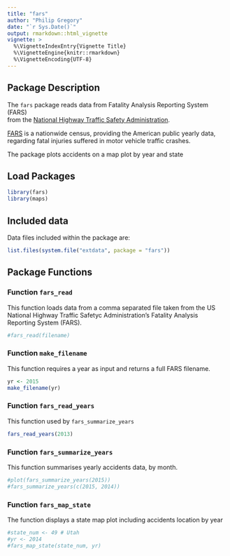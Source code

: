 ```yaml
---
title: "fars"
author: "Philip Gregory"
date: "`r Sys.Date()`"
output: rmarkdown::html_vignette
vignette: >
  %\VignetteIndexEntry{Vignette Title}
  %\VignetteEngine{knitr::rmarkdown}
  %\VignetteEncoding{UTF-8}
---
```


## Package Description 

The `fars` package reads data from Fatality Analysis Reporting System (FARS)  
from the [National Highway Traffic Safety 
Administration](https://www.nhtsa.gov/research-data/fatality-analysis-reporting-system-fars).

[FARS](https://en.wikipedia.org/wiki/Fatality_Analysis_Reporting_System) is a
nationwide census, providing the American public yearly data, regarding fatal
injuries suffered in motor vehicle traffic crashes.

The package plots accidents on a map plot by year and state


## Load Packages

```r
library(fars)
library(maps)
```


## Included data

Data files included within the package are:

```r
list.files(system.file("extdata", package = "fars"))
```


## Package Functions

### Function `fars_read`

This function loads data from a comma separated file taken from the  US
National Highway Traffic Safetyc Administration's Fatality Analysis
Reporting System (FARS).

```r
#fars_read(filename)
```


### Function `make_filename`

This function requires a year as input and returns a full FARS filename.

```r
yr <- 2015
make_filename(yr)
```

### Function `fars_read_years`

This function used by `fars_summarize_years`

```r
fars_read_years(2013)
```


### Function `fars_summarize_years`

This function summarises yearly accidents data, by month.

```r
#plot(fars_summarize_years(2015))
#fars_summarize_years(c(2015, 2014))
```

### Function `fars_map_state`

The function displays a state map plot including accidents location
by year

```r
#state_num <- 49 # Utah
#yr <- 2014
#fars_map_state(state_num, yr)
```


